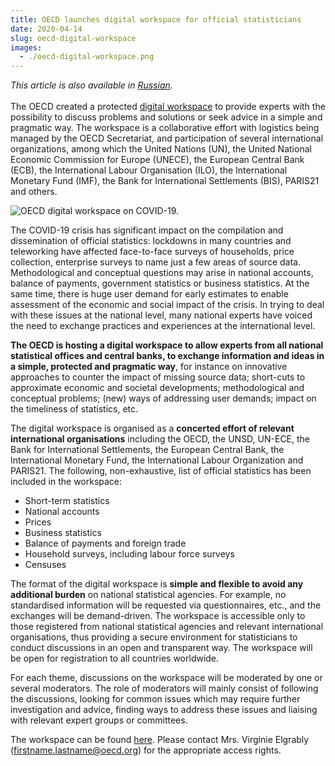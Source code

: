 ```yaml
---
title: OECD launches digital workspace for official statisticians
date: 2020-04-14
slug: oecd-digital-workspace
images:
  - ./oecd-digital-workspace.png
---
```



_This article is also available in
[Russian](/oecd-digital-workspace-RU.pdf)._<br/><br/>The OECD created a
protected
[digital workspace](https://community.oecd.org/community/official-stats-workspace-covid19)
to provide experts with the possibility to discuss problems and solutions or
seek advice in a simple and pragmatic way. The workspace is a collaborative
effort with logistics being managed by the OECD Secretariat, and participation
of several international organizations, among which the United Nations (UN), the
United National Economic Commission for Europe (UNECE), the European Central
Bank (ECB), the International Labour Organisation (ILO), the International
Monetary Fund (IMF), the Bank for International Settlements (BIS), PARIS21 and
others.

<Box mb={3}>
  <Img
    fluid={props.images[0]}
    title="OECD digital workspace on COVID-19."
    alt="OECD digital workspace on COVID-19."
  />
</Box>

The COVID-19 crisis has significant impact on the compilation and dissemination
of official statistics: lockdowns in many countries and teleworking have
affected face-to-face surveys of households, price collection, enterprise
surveys to name just a few areas of source data. Methodological and conceptual
questions may arise in national accounts, balance of payments, government
statistics or business statistics. At the same time, there is huge user demand
for early estimates to enable assessment of the economic and social impact of
the crisis. In trying to deal with these issues at the national level, many
national experts have voiced the need to exchange practices and experiences at
the international level.

**The OECD is hosting a digital workspace to allow experts from all national
statistical offices and central banks, to exchange information and ideas in a
simple, protected and pragmatic way**, for instance on innovative approaches to
counter the impact of missing source data; short-cuts to approximate economic
and societal developments; methodological and conceptual problems; (new) ways of
addressing user demands; impact on the timeliness of statistics, etc.

The digital workspace is organised as a **concerted effort of relevant
international organisations** including the OECD, the UNSD, UN-ECE, the Bank for
International Settlements, the European Central Bank, the International Monetary
Fund, the International Labour Organization and PARIS21. The following,
non-exhaustive, list of official statistics has been included in the workspace:

- Short-term statistics
- National accounts
- Prices
- Business statistics
- Balance of payments and foreign trade
- Household surveys, including labour force surveys
- Censuses

The format of the digital workspace is **simple and flexible to avoid any
additional burden** on national statistical agencies. For example, no
standardised information will be requested via questionnaires, etc., and the
exchanges will be demand-driven. The workspace is accessible only to those
registered from national statistical agencies and relevant international
organisations, thus providing a secure environment for statisticians to conduct
discussions in an open and transparent way. The workspace will be open for
registration to all countries worldwide.

For each theme, discussions on the workspace will be moderated by one or several
moderators. The role of moderators will mainly consist of following the
discussions, looking for common issues which may require further investigation
and advice, finding ways to address these issues and liaising with relevant
expert groups or committees.

The workspace can be found
[here](https://community.oecd.org/community/official-stats-workspace-covid19).
Please contact Mrs. Virginie Elgrably (firstname.lastname@oecd.org) for the
appropriate access rights.
